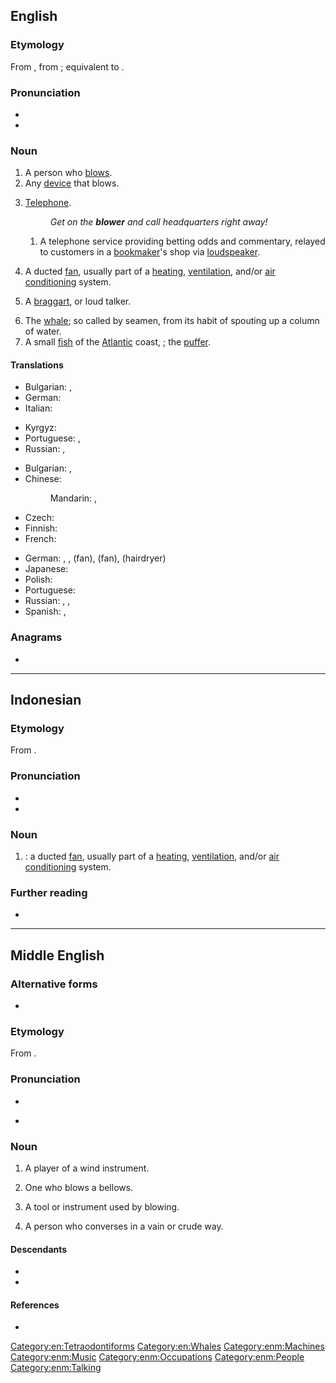 {{also|Blower}}
==English==

===Etymology===
From {{inh|en|enm|blower}}, from {{inh|en|ang|blāwere}}; equivalent to {{suffix|en|blow|er|id2=agent noun}}.

===Pronunciation===
* {{audio|en|En-au-blower.ogg|Audio (AU)}}
* {{rhymes|en|əʊə(ɹ)|s=2}}

===Noun===
{{en-noun}}

# A person who [[blow]]s.
# Any [[device]] that blows.
# {{lb|en|slang|chiefly|British|usually preceded by {{m|en|the}}}} [[telephone|Telephone]].
#: ''Get on the '''blower''' and call headquarters right away!''
## {{lb|en|slang|UK|historical}} A telephone service providing betting odds and commentary, relayed to customers in a [[bookmaker]]'s shop via [[loudspeaker]].
# A ducted [[fan]], usually part of a [[heating]], [[ventilation]], and/or [[air conditioning]] system.
# {{lb|en|dated}} A [[braggart]], or loud talker.
# The [[whale]]; so called by seamen, from its habit of spouting up a column of water.
# A small [[fish]] of the [[Atlantic]] coast, {{taxlink|Sphoeroides maculatus|species}}; the [[puffer]].

====Translations====
{{trans-top|person}}
* Bulgarian: {{t|bg|духач|m}}, {{t+|bg|тръбач}}
* German: {{t+|de|Bläser|m}}
* Italian: {{t|it|soffiatore|m}}
{{trans-mid}}
* Kyrgyz: {{t+|ky|үйлөөчү|sc=Cyrl}}
* Portuguese: {{t+|pt|assoprador|m}}, {{t|pt|soprador}}
* Russian: {{t+|ru|дуть|alt=ду́ющий}}, {{t+|ru|труба́ч|m}} {{qualifier|trumpeter}}
{{trans-bottom}}

{{trans-top|device}}
* Bulgarian: {{t+|bg|духало|n}}, {{t|bg|вентилатор|m}}
* Chinese:
*: Mandarin: {{t+|cmn|鼓風機|sc=Hani}}, {{t+|cmn|鼓风机|tr=gǔfēngjī|sc=Hani}}
* Czech: {{t|cs|fukar|m}}
* Finnish: {{t+|fi|puhallin}}
* French: {{t+|fr|ventilateur|m}}
{{trans-mid}}
* German: {{t+|de|Gebläse|n}}, {{t+|de|Bläser|m}}, {{t+|de|Lüfter|m}} (fan), {{t+|de|Ventilator|m}} (fan), {{t+|de|Föhn|m}} (hairdryer)
* Japanese: {{t|ja|ブロワー|tr=burowā|sc=Jpan}}
* Polish: {{t+|pl|dmuchawa}}
* Portuguese: {{t|pt|soprador}}
* Russian: {{t+|ru|фен|m}} {{qualifier|hairdryer}}, {{t+|ru|вентиля́тор|m}} {{qualifier|fan}}, {{t+|ru|воздуходу́вка|f}}
* Spanish: {{t+|es|fuelle|m}}, {{t+|es|ventilador|m}}
{{trans-bottom}}

{{trans-see|telephone}}

<!--move to separate page:
: [[suction blower]]:
* Spanish: aspirador.
-->

===Anagrams===
* {{anagrams|en|a=belorw|Bowler|Wrobel|bowler|worble}}

[[Category:en:Tetraodontiforms]]
[[Category:en:Whales]]

----

==Indonesian==

===Etymology===
From {{bor|id|en|blower}}.

===Pronunciation===
* {{IPA|id|[ˈblowər]}}
* {{hyphenation|id|blo|wêr}}

===Noun===
{{id-noun|head=|pl=blower-blower}}

# {{l|en|blower}}: a ducted [[fan]], usually part of a [[heating]], [[ventilation]], and/or [[air conditioning]] system.

===Further reading===
* {{R:KBBI Daring}}

----

==Middle English==

===Alternative forms===
* {{alter|enm|blawer|blauere|blowere}}

===Etymology===
From {{inh|enm|ang|blāwere}}.

===Pronunciation===
* {{IPA|enm|/ˈblɔu̯ər(ə)/}}
* {{a|Northern ME}} {{IPA|enm|/ˈblɑu̯ər(ə)/}}

===Noun===
{{enm-noun|pl=blowers}}

# A player of a wind instrument.
# {{lb|enm|rare}} One who blows a bellows.
# {{lb|enm|rare}} A tool or instrument used by blowing.
# {{lb|enm|rare}} A person who converses in a vain or crude way.

====Descendants====
* {{desc|en|blower}}
* {{desc|sco|blawer}}

====References====
* {{R:MED Online|entry=blouere |pos=n   |id=MED5326 |accessdate=2018-07-14}}

[[Category:enm:Machines]]
[[Category:enm:Music]]
[[Category:enm:Occupations]]
[[Category:enm:People]]
[[Category:enm:Talking]]